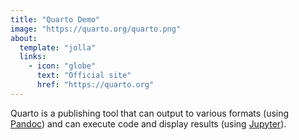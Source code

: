 ```yaml
---
title: "Quarto Demo"
image: "https://quarto.org/quarto.png"
about:
  template: "jolla"
  links:
    - icon: "globe"
      text: "Official site"
      href: "https://quarto.org"
---
```


Quarto is a publishing tool that can output to various formats (using
[Pandoc](https://pandoc.org)) and can execute code and display results (using
[Jupyter](https://jupyter.org/)).
